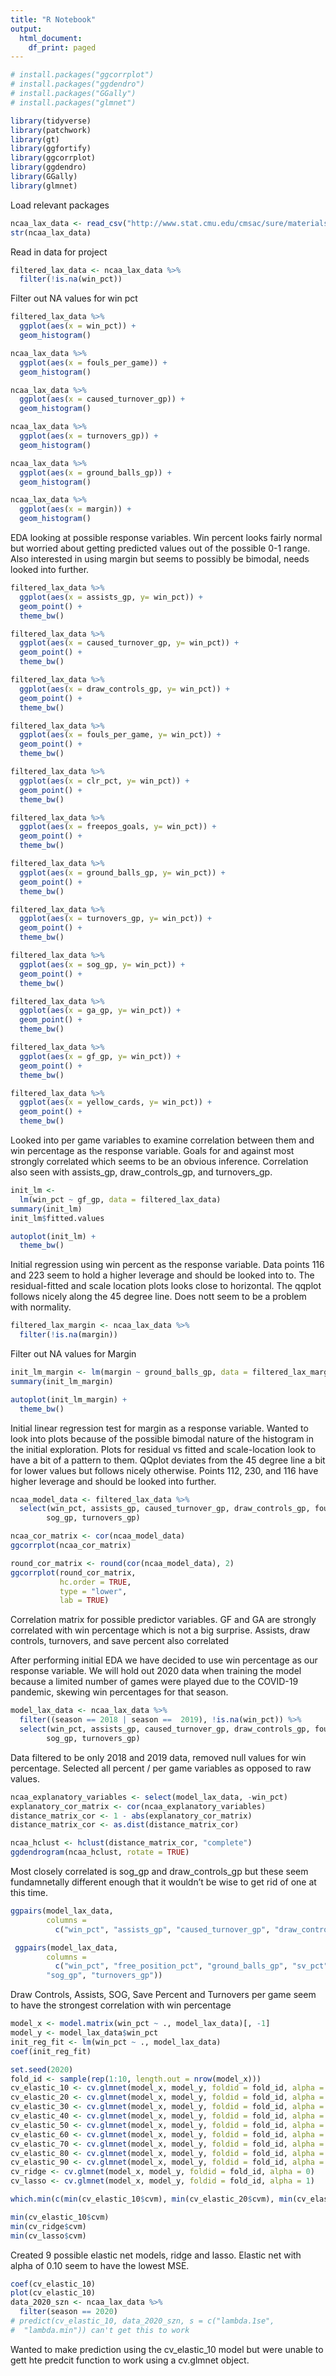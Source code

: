 ```yaml
---
title: "R Notebook"
output:
  html_document:
    df_print: paged
---
```

```r
# install.packages("ggcorrplot")
# install.packages("ggdendro")
# install.packages("GGally")
# install.packages("glmnet")
```

```r
library(tidyverse)
library(patchwork)
library(gt)
library(ggfortify)
library(ggcorrplot)
library(ggdendro)
library(GGally)
library(glmnet)
```
Load relevant packages

```r
ncaa_lax_data <- read_csv("http://www.stat.cmu.edu/cmsac/sure/materials/data/regression_projects/womens_ncaa_lacrosse.csv")
str(ncaa_lax_data)
```
Read in data for project

```r
filtered_lax_data <- ncaa_lax_data %>%
  filter(!is.na(win_pct))
```
Filter out NA values for win pct 


```r
filtered_lax_data %>%
  ggplot(aes(x = win_pct)) +
  geom_histogram()

ncaa_lax_data %>%
  ggplot(aes(x = fouls_per_game)) +
  geom_histogram()

ncaa_lax_data %>%
  ggplot(aes(x = caused_turnover_gp)) +
  geom_histogram()

ncaa_lax_data %>%
  ggplot(aes(x = turnovers_gp)) +
  geom_histogram()

ncaa_lax_data %>%
  ggplot(aes(x = ground_balls_gp)) +
  geom_histogram()

ncaa_lax_data %>%
  ggplot(aes(x = margin)) +
  geom_histogram()
```
EDA looking at possible response variables. Win percent looks fairly normal but worried about getting predicted values out of the possible 0-1 range. Also interested in using margin but seems to possibly be bimodal, needs looked into further.

```r
filtered_lax_data %>%
  ggplot(aes(x = assists_gp, y= win_pct)) +
  geom_point() +
  theme_bw()

filtered_lax_data %>%
  ggplot(aes(x = caused_turnover_gp, y= win_pct)) +
  geom_point() +
  theme_bw()

filtered_lax_data %>%
  ggplot(aes(x = draw_controls_gp, y= win_pct)) +
  geom_point() +
  theme_bw()

filtered_lax_data %>%
  ggplot(aes(x = fouls_per_game, y= win_pct)) +
  geom_point() +
  theme_bw()

filtered_lax_data %>%
  ggplot(aes(x = clr_pct, y= win_pct)) +
  geom_point() +
  theme_bw()

filtered_lax_data %>%
  ggplot(aes(x = freepos_goals, y= win_pct)) +
  geom_point() +
  theme_bw()

filtered_lax_data %>%
  ggplot(aes(x = ground_balls_gp, y= win_pct)) +
  geom_point() +
  theme_bw()

filtered_lax_data %>%
  ggplot(aes(x = turnovers_gp, y= win_pct)) +
  geom_point() +
  theme_bw()

filtered_lax_data %>%
  ggplot(aes(x = sog_gp, y= win_pct)) +
  geom_point() +
  theme_bw()

filtered_lax_data %>%
  ggplot(aes(x = ga_gp, y= win_pct)) +
  geom_point() +
  theme_bw()

filtered_lax_data %>%
  ggplot(aes(x = gf_gp, y= win_pct)) +
  geom_point() +
  theme_bw()

filtered_lax_data %>%
  ggplot(aes(x = yellow_cards, y= win_pct)) +
  geom_point() +
  theme_bw()

```
Looked into per game variables to examine correlation between them and win percentage as the response variable. Goals for and against most strongly correlated which seems to be an obvious inference. Correlation also seen with assists_gp, draw_controls_gp, and turnovers_gp.

```r
init_lm <- 
  lm(win_pct ~ gf_gp, data = filtered_lax_data)
summary(init_lm)
init_lm$fitted.values

autoplot(init_lm) +
  theme_bw()
```
Initial regression using win percent as the response variable. Data points 116 and 223 seem to hold a higher leverage and should be looked into to. The residual-fitted and scale location plots looks close to horizontal. The qqplot follows nicely along the 45 degree line. Does nott seem to be a problem with normality.

```r
filtered_lax_margin <- ncaa_lax_data %>%
  filter(!is.na(margin))
```
Filter out NA values for Margin

```r
init_lm_margin <- lm(margin ~ ground_balls_gp, data = filtered_lax_margin)
summary(init_lm_margin)

autoplot(init_lm_margin) +
  theme_bw()
```
Initial linear regression test for margin as a response variable. Wanted to look into plots because of the possible bimodal nature of the histogram in the initial exploration. Plots for residual vs fitted and scale-location look to have a bit of a pattern to them. QQplot deviates from the 45 degree line a bit for lower values but follows nicely otherwise. Points 112, 230, and 116 have higher leverage and should be looked into further.

```r
ncaa_model_data <- filtered_lax_data %>%
  select(win_pct, assists_gp, caused_turnover_gp, draw_controls_gp, fouls_per_game, free_position_pct, ground_balls_gp, sv_pct, 
        sog_gp, turnovers_gp)

ncaa_cor_matrix <- cor(ncaa_model_data)
ggcorrplot(ncaa_cor_matrix)

round_cor_matrix <- round(cor(ncaa_model_data), 2)
ggcorrplot(round_cor_matrix, 
           hc.order = TRUE,
           type = "lower",
           lab = TRUE)
```

Correlation matrix for possible predictor variables. GF and GA are strongly 
correlated with win percentage which is not a big surprise. Assists, draw 
controls, turnovers, and save percent also correlated


After performing initial EDA we have decided to use win percentage as our response
variable. We will hold out 2020 data when training the model because a limited
number of games were played due to the COVID-19 pandemic, 
skewing win percentages for that season. 

```r
model_lax_data <- ncaa_lax_data %>%
  filter((season == 2018 | season ==  2019), !is.na(win_pct)) %>%
  select(win_pct, assists_gp, caused_turnover_gp, draw_controls_gp, fouls_per_game, free_position_pct, ground_balls_gp, sv_pct, 
        sog_gp, turnovers_gp)

```
Data filtered to be only 2018 and 2019 data, removed null values for win 
percentage. Selected all percent / per game variables as opposed to raw values. 

```r
ncaa_explanatory_variables <- select(model_lax_data, -win_pct)
explanatory_cor_matrix <- cor(ncaa_explanatory_variables)
distance_matrix_cor <- 1 - abs(explanatory_cor_matrix)
distance_matrix_cor <- as.dist(distance_matrix_cor)

ncaa_hclust <- hclust(distance_matrix_cor, "complete")
ggdendrogram(ncaa_hclust, rotate = TRUE)
```
Most closely correlated is sog_gp and draw_controls_gp but these seem fundamnetally different enough that it wouldn't be wise to get rid of one at this time.


```r
ggpairs(model_lax_data,
        columns =
          c("win_pct", "assists_gp", "caused_turnover_gp", "draw_controls_gp", "fouls_per_game"))

 ggpairs(model_lax_data,
        columns =
          c("win_pct", "free_position_pct", "ground_balls_gp", "sv_pct", 
        "sog_gp", "turnovers_gp"))
```
Draw Controls, Assists, SOG, Save Percent and Turnovers per game seem to have the strongest correlation with win percentage


```r
model_x <- model.matrix(win_pct ~ ., model_lax_data)[, -1]
model_y <- model_lax_data$win_pct
init_reg_fit <- lm(win_pct ~ ., model_lax_data)
coef(init_reg_fit)

set.seed(2020)
fold_id <- sample(rep(1:10, length.out = nrow(model_x)))
cv_elastic_10 <- cv.glmnet(model_x, model_y, foldid = fold_id, alpha = .1)
cv_elastic_20 <- cv.glmnet(model_x, model_y, foldid = fold_id, alpha = .2)
cv_elastic_30 <- cv.glmnet(model_x, model_y, foldid = fold_id, alpha = .3)
cv_elastic_40 <- cv.glmnet(model_x, model_y, foldid = fold_id, alpha = .4)
cv_elastic_50 <- cv.glmnet(model_x, model_y, foldid = fold_id, alpha = .5)
cv_elastic_60 <- cv.glmnet(model_x, model_y, foldid = fold_id, alpha = .6)
cv_elastic_70 <- cv.glmnet(model_x, model_y, foldid = fold_id, alpha = .7)
cv_elastic_80 <- cv.glmnet(model_x, model_y, foldid = fold_id, alpha = .8)
cv_elastic_90 <- cv.glmnet(model_x, model_y, foldid = fold_id, alpha = .9)
cv_ridge <- cv.glmnet(model_x, model_y, foldid = fold_id, alpha = 0)
cv_lasso <- cv.glmnet(model_x, model_y, foldid = fold_id, alpha = 1)

which.min(c(min(cv_elastic_10$cvm), min(cv_elastic_20$cvm), min(cv_elastic_30$cvm), min(cv_elastic_40$cvm), min(cv_elastic_50$cvm), min(cv_elastic_60$cvm), min(cv_elastic_70$cvm), min(cv_elastic_80$cvm), min(cv_elastic_90$cvm), min(cv_ridge$cvm), min(cv_lasso$cvm)))

min(cv_elastic_10$cvm)
min(cv_ridge$cvm)
min(cv_lasso$cvm)
```
Created 9 possible elastic net models, ridge and lasso. Elastic net with alpha of 0.10 seem to have the lowest MSE. 

```r
coef(cv_elastic_10)
plot(cv_elastic_10)
data_2020_szn <- ncaa_lax_data %>%
  filter(season == 2020)
# predict(cv_elastic_10, data_2020_szn, s = c("lambda.1se",
#  "lambda.min")) can't get this to work
```
Wanted to make prediction using the cv_elastic_10 model but were unable to gett hte predcit function to work using a cv.glmnet object.



